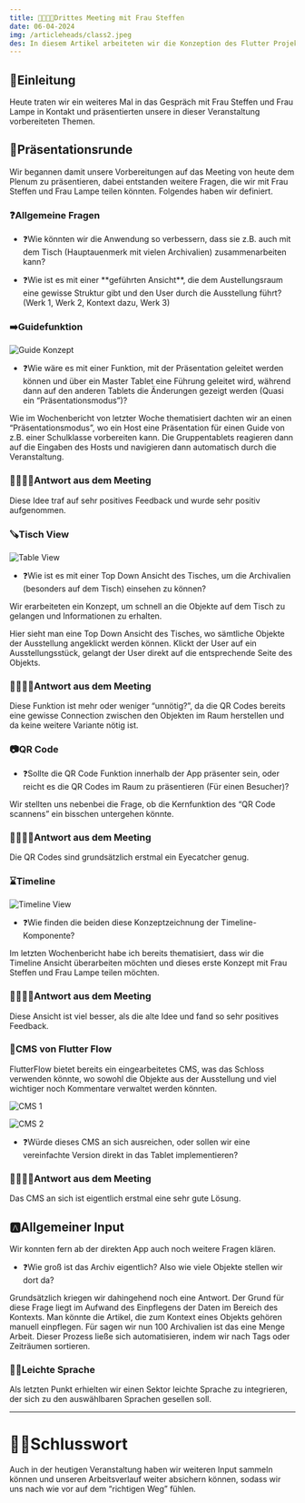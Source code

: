 ```yaml
---
title: 🫱🏻‍🫲🏻Drittes Meeting mit Frau Steffen
date: 06-04-2024
img: /articleheads/class2.jpeg
des: In diesem Artikel arbeiteten wir die Konzeption des Flutter Projekts weiter aus und traten ein weiteres Mal in den direkten Austausch mit Frau Steffen.
---
```

## 📕Einleitung

Heute traten wir ein weiteres Mal in das Gespräch mit Frau Steffen und Frau Lampe in Kontakt und präsentierten unsere in dieser Veranstaltung vorbereiteten Themen. 

## 👀Präsentationsrunde

Wir begannen damit unsere Vorbereitungen auf das Meeting von heute dem Plenum zu präsentieren, dabei entstanden weitere Fragen, die wir mit Frau Steffen und Frau Lampe teilen könnten. Folgendes haben wir definiert.

### ❓Allgemeine Fragen
<ul>
    <li>❓Wie könnten wir die Anwendung so verbessern, dass sie z.B. auch mit dem Tisch (Hauptauenmerk mit vielen Archivalien) zusammenarbeiten kann?</li>
</ul>
<ul>
    <li>❓Wie ist es mit einer **geführten Ansicht**, die dem Austellungsraum eine gewisse Struktur gibt und den User durch die Ausstellung führt? (Werk 1, Werk 2, Kontext dazu, Werk 3)</li>
</ul>

### ➡️Guidefunktion

![Guide Konzept](/articlecontents/wb-04-06-24/guide.png)
<ul>
    <li>❓Wie wäre es mit einer Funktion, mit der Präsentation geleitet werden können und über ein Master Tablet eine Führung geleitet wird, während dann auf den anderen Tablets die Änderungen gezeigt werden (Quasi ein “Präsentationsmodus”)?</li>
</ul>

Wie im Wochenbericht von letzter Woche thematisiert dachten wir an einen “Präsentationsmodus”, wo ein Host eine Präsentation für einen Guide von z.B. einer Schulklasse vorbereiten kann. Die Gruppentablets reagieren dann auf die Eingaben des Hosts und navigieren dann automatisch durch die Veranstaltung.

### 🫱🏻‍🫲🏻Antwort aus dem Meeting

Diese Idee traf auf sehr positives Feedback und wurde sehr positiv aufgenommen.

### 🪚Tisch View

![Table View](/articlecontents/wb-04-06-24/table.png)
<ul>
    <li>❓Wie ist es mit einer Top Down Ansicht des Tisches, um die Archivalien (besonders auf dem Tisch) einsehen zu können?</li>
</ul>

Wir erarbeiteten ein Konzept, um schnell an die Objekte auf dem Tisch zu gelangen und Informationen zu erhalten.

Hier sieht man eine Top Down Ansicht des Tisches, wo sämtliche Objekte der Ausstellung angeklickt werden können. Klickt der User auf ein Ausstellungsstück, gelangt der User direkt auf die entsprechende Seite des Objekts.


### 🫱🏻‍🫲🏻Antwort aus dem Meeting

Diese Funktion ist mehr oder weniger “unnötig?”, da die QR Codes bereits eine gewisse Connection zwischen den Objekten im Raum herstellen und da keine weitere Variante nötig ist. 

### 📷QR Code
<ul>
    <li>❓Sollte die QR Code Funktion innerhalb der App präsenter sein, oder reicht es die QR Codes im Raum zu präsentieren (Für einen Besucher)?</li>
</ul>

Wir stellten uns nebenbei die Frage, ob die Kernfunktion des “QR Code scannens” ein bisschen untergehen könnte. 


### 🫱🏻‍🫲🏻Antwort aus dem Meeting

Die QR Codes sind grundsätzlich erstmal ein Eyecatcher genug.

### ⌛Timeline

![Timeline View](/articlecontents/wb-04-06-24/timeline.png)
<ul>
    <li>❓Wie finden die beiden diese Konzeptzeichnung der Timeline-Komponente?</li>
</ul>

Im letzten Wochenbericht habe ich bereits thematisiert, dass wir die Timeline Ansicht überarbeiten möchten und dieses erste Konzept mit Frau Steffen und Frau Lampe teilen möchten.


### 🫱🏻‍🫲🏻Antwort aus dem  Meeting

Diese Ansicht ist viel besser, als die alte Idee und fand so sehr positives Feedback. 

### 📜CMS von Flutter Flow

FlutterFlow bietet bereits ein eingearbeitetes CMS, was das Schloss verwenden könnte, wo sowohl die Objekte aus der Ausstellung und viel wichtiger noch Kommentare verwaltet werden könnten.

![CMS 1](/articlecontents/wb-04-06-24/cms1.png)

![CMS 2](/articlecontents/wb-04-06-24/cms2.png)
<ul>
    <li>❓Würde dieses CMS an sich ausreichen, oder sollen wir eine vereinfachte Version direkt in das Tablet implementieren?</li>
</ul>


### 🫱🏻‍🫲🏻Antwort aus dem Meeting

Das CMS an sich ist eigentlich erstmal eine sehr gute Lösung.

## 🅰️Allgemeiner Input

Wir konnten fern ab der direkten App auch noch weitere Fragen klären.
<ul>
    <li>❓Wie groß ist das Archiv eigentlich? Also wie viele Objekte stellen wir dort da?</li>
</ul>

Grundsätzlich kriegen wir dahingehend noch eine Antwort. Der Grund für diese Frage liegt im Aufwand des Einpflegens der Daten im Bereich des Kontexts. Man könnte die Artikel, die zum Kontext eines Objekts gehören manuell einpflegen. Für sagen wir nun 100 Archivalien ist das eine Menge Arbeit. Dieser Prozess ließe sich automatisieren, indem wir nach Tags oder Zeiträumen sortieren.

### 👶🏻Leichte Sprache

Als letzten Punkt erhielten wir einen Sektor leichte Sprache zu integrieren, der sich zu den auswählbaren Sprachen gesellen soll. 

---

# 👋🏻Schlusswort

Auch in der heutigen Veranstaltung haben wir weiteren Input sammeln können und unseren Arbeitsverlauf weiter absichern können, sodass wir uns nach wie vor auf dem “richtigen Weg” fühlen.